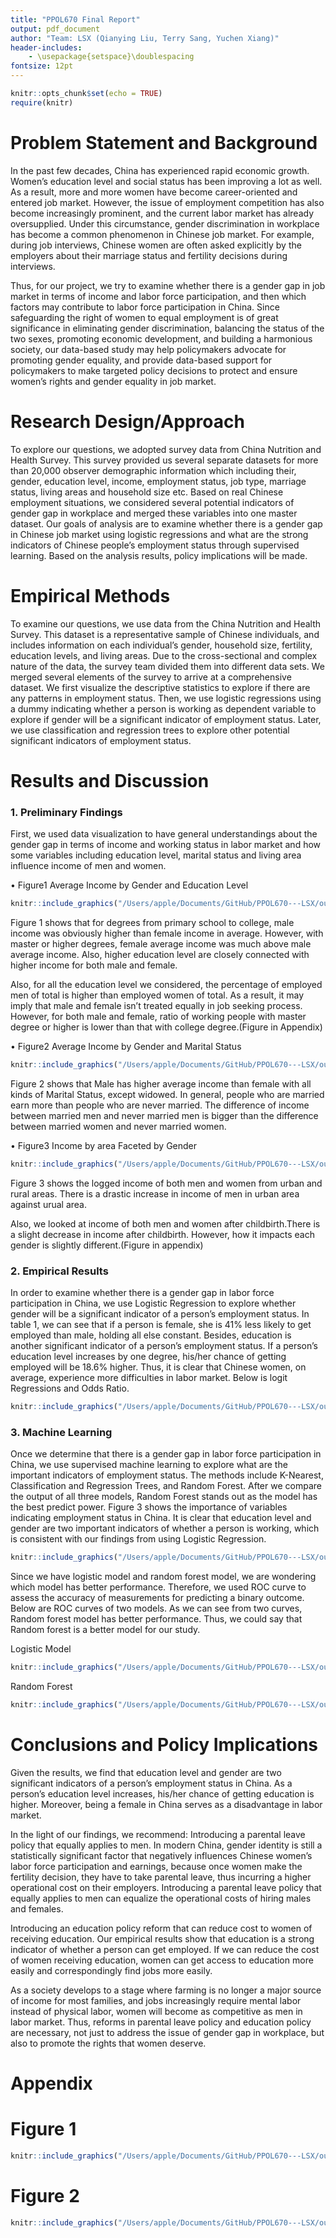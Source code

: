 ```yaml
---
title: "PPOL670 Final Report"
output: pdf_document
author: "Team: LSX (Qianying Liu, Terry Sang, Yuchen Xiang)"
header-includes:
    - \usepackage{setspace}\doublespacing
fontsize: 12pt
---
```


```r
knitr::opts_chunk$set(echo = TRUE)
require(knitr)
```

# Problem Statement and Background
In the past few decades, China has experienced rapid economic growth. Women's education level and social status has been improving a lot as well. As a result, more and more women have become career-oriented and entered job market. However, the issue of employment competition has also become increasingly prominent, and the current labor market has already oversupplied. Under this circumstance, gender discrimination in workplace has become a common phenomenon in Chinese job market. For example, during job interviews, Chinese women are often asked explicitly by the employers about their marriage status and fertility decisions during interviews. 

Thus, for our project, we try to examine whether there is a gender gap in job market in terms of income and labor force participation, and then which factors may contribute to labor force participation in China. Since safeguarding the right of women to equal employment is of great significance in eliminating gender discrimination, balancing the status of the two sexes, promoting economic development, and building a harmonious society, our data-based study may help policymakers advocate for promoting gender equality, and provide data-based support for policymakers to make targeted policy decisions to protect and ensure women’s rights and gender equality in job market.   

# Research Design/Approach
To explore our questions, we adopted survey data from China Nutrition and Health Survey. This survey provided us several separate datasets for more than 20,000 observer demographic information which including their, gender, education level, income, employment status, job type, marriage status, living areas and household size etc. Based on real Chinese employment situations, we considered several potential indicators of gender gap in workplace and merged these variables into one master dataset. Our goals of analysis are to examine whether there is a gender gap in Chinese job market using logistic regressions and what are the strong indicators of Chinese people’s employment status through supervised learning. Based on the analysis results, policy implications will be made.

# Empirical Methods
To examine our questions, we use data from the China Nutrition and Health Survey. This dataset is a representative sample of Chinese individuals, and includes information on each individual’s gender, household size, fertility, education levels, and living areas. Due to the cross-sectional and complex nature of the data, the survey team divided them into different data sets. We merged several elements of the survey to arrive at a comprehensive dataset. We first visualize the descriptive statistics to explore if there are any patterns in employment status. Then, we use logistic regressions using a dummy indicating whether a person is working as dependent variable to explore if gender will be a significant indicator of employment status. Later, we use classification and regression trees to explore other potential significant indicators of employment status. 

# Results and Discussion
### 1. Preliminary Findings
First, we used data visualization to have general understandings about the gender gap in terms of income and working status in labor market and how some variables including education level, marital status and living area influence income of men and women.

• Figure1 Average Income by Gender and Education Level

```r
knitr::include_graphics("/Users/apple/Documents/GitHub/PPOL670---LSX/outputs/visualizations/Vis1.png")
```
Figure 1 shows that for degrees from primary school to college, male income was obviously higher than female income in average. However, with master or higher degrees, female average income was much above male average income. Also, higher education level are closely connected with higher income for both male and female.

Also, for all the education level we considered, the percentage of employed men of total is higher than employed women of total. As a result, it may imply that male and female isn’t treated equally in job seeking process. However, for both male and female, ratio of working people with master degree or higher is lower than that with college degree.(Figure in Appendix)

• Figure2 Average Income by Gender and Marital Status

```r
knitr::include_graphics("/Users/apple/Documents/GitHub/PPOL670---LSX/outputs/visualizations/Vis3.png")
```
Figure 2 shows that Male has higher average income than female with all kinds of Marital Status, except widowed. In general, people who are married earn more than people who are never married. The difference of income between married men and never married men is bigger than the difference between married women and never married women.

• Figure3 Income by area Faceted by Gender

```r
knitr::include_graphics("/Users/apple/Documents/GitHub/PPOL670---LSX/outputs/visualizations/violin2.png")
```
Figure 3 shows the logged income of both men and women from urban and rural areas. There is a drastic increase in income of men in urban area against urual area. 

Also, we looked at income of both men and women after childbirth.There is a slight decrease in income after childbirth. However, how it impacts each gender is slightly different.(Figure in appendix)


### 2. Empirical Results
In order to examine whether there is a gender gap in labor force participation in China, we use Logistic Regression to explore whether gender will be a significant indicator of a person’s employment status. In table 1, we can see that if a person is female, she is 41% less likely to get employed than male, holding all else constant. Besides, education is another significant indicator of a person’s employment status. If a person’s education level increases by one degree, his/her chance of getting employed will be 18.6% higher. Thus, it is clear that Chinese women, on average, experience more difficulties in labor market. Below is logit Regressions and Odds Ratio.
```r
knitr::include_graphics("/Users/apple/Documents/GitHub/PPOL670---LSX/outputs/tables/Table 1.png")
```

### 3. Machine Learning
Once we determine that there is a gender gap in labor force participation in China, we use supervised machine learning to explore what are the important indicators of employment status. The methods include K-Nearest, Classification and Regression Trees, and Random Forest. After we compare the output of all three models, Random Forest stands out as the model has the best predict power. Figure 3 shows the importance of variables indicating employment status in China. It is clear that education level and gender are two important indicators of whether a person is working, which is consistent with our findings from using Logistic Regression. 
```r
knitr::include_graphics("/Users/apple/Documents/GitHub/PPOL670---LSX/outputs/visualizations/varimp.png")
```

Since we have logistic model and random forest model, we are wondering which model has better performance. Therefore, we used ROC curve to assess the accuracy of measurements for predicting a binary outcome. Below are ROC curves of two models. As we can see from two curves, Random forest model has better performance. Thus, we could say that Random forest is a better model for our study. 

Logistic Model

```r
knitr::include_graphics("/Users/apple/Documents/GitHub/PPOL670---LSX/outputs/visualizations/logit_roc.png")
```
Random Forest

```r
knitr::include_graphics("/Users/apple/Documents/GitHub/PPOL670---LSX/outputs/visualizations/random_roc.png")
```

# Conclusions and Policy Implications
Given the results, we find that education level and gender are two significant indicators of a person’s employment status in China. As a person’s education level increases, his/her chance of getting education is higher. Moreover, being a female in China serves as a disadvantage in labor market. 

In the light of our findings, we recommend:
Introducing a parental leave policy that equally applies to men. In modern China, gender identity is still a statistically significant factor that negatively influences Chinese women’s labor force participation and earnings, because once women make the fertility decision, they have to take parental leave, thus incurring a higher operational cost on their employers. Introducing a parental leave policy that equally applies to men can equalize the operational costs of hiring males and females.

Introducing an education policy reform that can reduce cost to women of receiving education. Our empirical results show that education is a strong indicator of whether a person can get employed. If we can reduce the cost of women receiving education, women can get access to education more easily and correspondingly find jobs more easily. 

As a society develops to a stage where farming is no longer a major source of income for most families, and jobs increasingly require mental labor instead of physical labor, women will become as competitive as men in labor market. Thus, reforms in parental leave policy and education policy are necessary, not just to address the issue of gender gap in workplace, but also to promote the rights that women deserve.



# Appendix


# Figure 1
```r
knitr::include_graphics("/Users/apple/Documents/GitHub/PPOL670---LSX/outputs/visualizations/Vis2.png")
```

# Figure 2
```r
knitr::include_graphics("/Users/apple/Documents/GitHub/PPOL670---LSX/outputs/visualizations/violin1.png")
```


